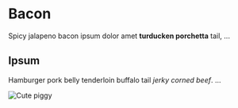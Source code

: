 
<SEO title="Bacon Ipsum" />

<Container>


# Bacon

Spicy jalapeno bacon ipsum dolor amet **turducken porchetta** tail, ...

## Ipsum

Hamburger pork belly tenderloin buffalo tail _jerky corned beef_. ...

![Cute piggy](../images/piggy.png)

<Funstuff />

</Container>

